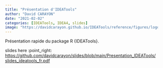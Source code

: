 ```yaml
---
title: "Présentation d'IDEATools"
author: "David CARAYON"
date: "2021-02-02"
categories: [IDEATools, IDEA4, slides]
image: "https://davidcarayon.github.io/IDEATools/reference/figures/logo.png"
---
```


Présentation rapide du package R {IDEATools}.


:::{.callout-tip appearance="minimal"}
slides here :point_right: [https://github.com/davidcarayon/slides/blob/main/Presentation_IDEATools/slides_ideatools_fr.pdf](https://github.com/davidcarayon/slides/blob/main/Presentation_IDEATools/slides_ideatools_fr.pdf)
:::